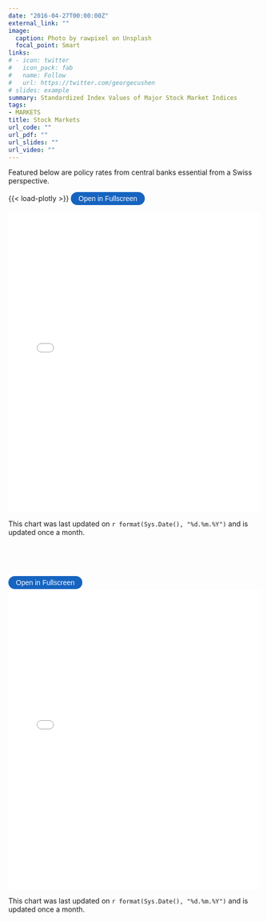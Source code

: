 ```yaml
---
date: "2016-04-27T00:00:00Z"
external_link: ""
image: 
  caption: Photo by rawpixel on Unsplash
  focal_point: Smart
links:
# - icon: twitter
#   icon_pack: fab
#   name: Follow
#   url: https://twitter.com/georgecushen
# slides: example
summary: Standardized Index Values of Major Stock Market Indices
tags:
- MARKETS
title: Stock Markets
url_code: ""
url_pdf: ""
url_slides: ""
url_video: ""
---
```


Featured below are policy rates from central banks essential from a Swiss perspective.



{{< load-plotly >}}
<button onclick="toggleFullscreen('iframe1')" style="font-size: 14px; padding: 5px 15px; border: none; border-radius: 20px; background-color: #1664c0; color: white; cursor: pointer; transition: background-color 0.3s;" onmouseover="this.style.backgroundColor='#0056b3'" onmouseout="this.style.backgroundColor='#007BFF'">Open in Fullscreen</button>

<iframe id="iframe1" src="myplot.html" width="100%" height="600px" frameborder="0"> </iframe>
This chart was last updated on `r format(Sys.Date(), "%d.%m.%Y")` and is updated once a month.


<br><br><br>

<button onclick="toggleFullscreen('iframe2')" style="font-size: 14px; padding: 5px 15px; border: none; border-radius: 20px; background-color: #1664c0; color: white; cursor: pointer; transition: background-color 0.3s;" onmouseover="this.style.backgroundColor='#0056b3'" onmouseout="this.style.backgroundColor='#007BFF'">Open in Fullscreen</button>

<iframe id="iframe2" src="myplot2.html" width="100%" height="600px" frameborder="0"> </iframe>
This chart was last updated on `r format(Sys.Date(), "%d.%m.%Y")` and is updated once a month.










